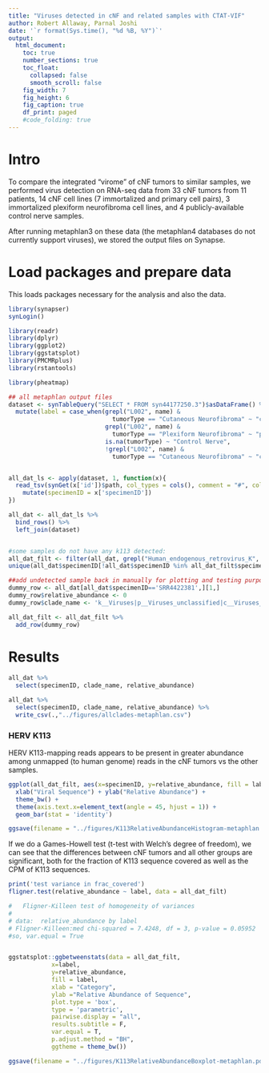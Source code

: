 ```yaml
---
title: "Viruses detected in cNF and related samples with CTAT-VIF"
author: Robert Allaway, Parnal Joshi
date: '`r format(Sys.time(), "%d %B, %Y")`'
output: 
  html_document:
    toc: true
    number_sections: true
    toc_float:
      collapsed: false
      smooth_scroll: false
    fig_width: 7
    fig_height: 6
    fig_caption: true
    df_print: paged 
    #code_folding: true 
---
```


# Intro

To compare the integrated "virome" of cNF tumors to similar samples, we performed virus detection on RNA-seq data from 33 cNF tumors from 11 patients, 14 cNF cell lines (7 immortalized and primary cell pairs), 3 immortalized plexiform neurofibroma cell lines, and 4 publicly-available control nerve samples. 

After running metaphlan3 on these data (the metaphlan4 databases do not currently support viruses), we stored the output files on Synapse. 

# Load packages and prepare data

This loads packages necessary for the analysis and also the data. 

```r
library(synapser)
synLogin()

library(readr)
library(dplyr)
library(ggplot2)
library(ggstatsplot)
library(PMCMRplus)
library(rstantools)

library(pheatmap)

## all metaphlan output files
dataset <- synTableQuery("SELECT * FROM syn44177250.3")$asDataFrame() %>% 
  mutate(label = case_when(grepl("L002", name) & 
                             tumorType == "Cutaneous Neurofibroma" ~ "cNF Cell Line",
                           grepl("L002", name) & 
                             tumorType == "Plexiform Neurofibroma" ~ "pNF Cell Line",
                           is.na(tumorType) ~ "Control Nerve",
                           !grepl("L002", name) & 
                             tumorType == "Cutaneous Neurofibroma" ~ "cNF Tumor"))


all_dat_ls <- apply(dataset, 1, function(x){
  read_tsv(synGet(x['id'])$path, col_types = cols(), comment = "#", col_names = c("clade_name", "NCBI_tax_id",	"relative_abundance", 'other_species')) %>% 
    mutate(specimenID = x['specimenID'])
}) 

all_dat <- all_dat_ls %>% 
  bind_rows() %>% 
  left_join(dataset)


#some samples do not have any k113 detected: 
all_dat_filt <- filter(all_dat, grepl("Human_endogenous_retrovirus_K", clade_name)) 
unique(all_dat$specimenID[!all_dat$specimenID %in% all_dat_filt$specimenID])

##add undetected sample back in manually for plotting and testing purposes
dummy_row <- all_dat[all_dat$specimenID=='SRR4422381',][1,]
dummy_row$relative_abundance <- 0
dummy_row$clade_name <- 'k__Viruses|p__Viruses_unclassified|c__Viruses_unclassified|o__Ortervirales|f__Retroviridae|g__Retroviridae_unclassified|s__Human_endogenous_retrovirus_K'

all_dat_filt <- all_dat_filt %>% 
  add_row(dummy_row)
```

# Results


```r

all_dat %>% 
  select(specimenID, clade_name, relative_abundance) 

all_dat %>% 
  select(specimenID, clade_name, relative_abundance) %>% 
  write_csv(.,"../figures/allclades-metaphlan.csv")


```

### HERV K113 

HERV K113-mapping reads appears to be present in greater abundance among unmapped (to human genome) reads in the cNF tumors vs the other samples. 

```r


ggplot(all_dat_filt, aes(x=specimenID, y=relative_abundance, fill = label)) + 
  xlab("Viral Sequence") + ylab("Relative Abundance") + 
  theme_bw() +
  theme(axis.text.x=element_text(angle = 45, hjust = 1)) + 
  geom_bar(stat = 'identity')

ggsave(filename = "../figures/K113RelativeAbundanceHistogram-metaphlan.pdf", width = 8, height = 5)


```

If we do a Games-Howell test (t-test with Welch's degree of freedom), we can see that the differences between cNF tumors and all other groups are significant, both for the fraction of K113 sequence covered as well as the CPM of K113 sequences. 

```r

print('test variance in frac_covered')
fligner.test(relative_abundance ~ label, data = all_dat_filt)

# 	Fligner-Killeen test of homogeneity of variances
# 
# data:  relative_abundance by label
# Fligner-Killeen:med chi-squared = 7.4248, df = 3, p-value = 0.05952
#so, var.equal = True


ggstatsplot::ggbetweenstats(data = all_dat_filt,
            x=label, 
            y=relative_abundance, 
            fill = label,
            xlab = "Category",
            ylab ="Relative Abundance of Sequence",
            plot.type = 'box',
            type = 'parametric',
            pairwise.display = "all",
            results.subtitle = F,
            var.equal = T,
            p.adjust.method = "BH",
            ggtheme = theme_bw()) 

ggsave(filename = "../figures/K113RelativeAbundanceBoxplot-metaphlan.pdf", width = 8, height = 6)


```